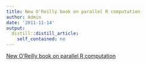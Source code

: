 ```yaml
---
title: New O'Reilly book on parallel R computation
author: Admin
date: '2011-11-14'
output:
  distill::distill_article:
    self_contained: no
---
```


[New O'Reilly book on parallel R computation](http://shop.oreilly.com/product/0636920021421.do)
